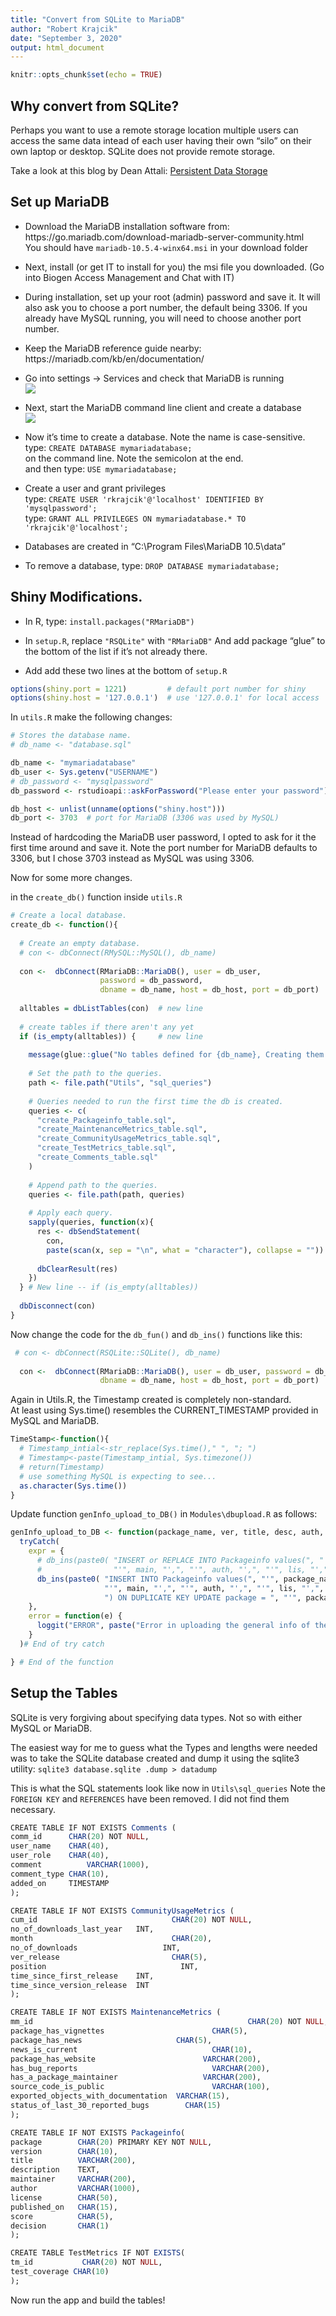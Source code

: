 ```yaml
---
title: "Convert from SQLite to MariaDB"
author: "Robert Krajcik"
date: "September 3, 2020"
output: html_document
---
```


```r
knitr::opts_chunk$set(echo = TRUE)
```

## Why convert from SQLite?

Perhaps you want to use a remote storage location multiple users can access the same data intead of each user having their own "silo" on their own laptop or desktop.  SQLite does not provide remote storage.

Take a look at this blog by Dean Attali:
[Persistent Data Storage](https://shiny.rstudio.com/articles/persistent-data-storage.html)

## Set up MariaDB

- Download the MariaDB installation software from:
https://go.mariadb.com/download-mariadb-server-community.html<br>
You should have `mariadb-10.5.4-winx64.msi` in your download folder

- Next, install (or get IT to install for you) the msi file you downloaded.
(Go into Biogen Access Management and Chat with IT)

- During installation, set up your root (admin) password and save it.
It will also ask you to choose a port number, the default being 3306.
If you already have MySQL running, you will need to choose another port number.

- Keep the MariaDB reference guide nearby:
https://mariadb.com/kb/en/documentation/

- Go into settings -> Services and check that MariaDB is running<br>
 ![](Services.png)
 
- Next, start the MariaDB command line client and create a database<br>
 ![](MariaDB_CLI.png)

- Now it's time to create a database. Note the name is case-sensitive.<br>
  type: `CREATE DATABASE mymariadatabase;` <br>
  on the command line.  Note the semicolon at the end.<br>
  and then type: `USE mymariadatabase;` <br>

- Create a user and grant privileges <br>
  type: `CREATE USER 'rkrajcik'@'localhost' IDENTIFIED BY 'mysqlpassword';`<br>
  type: `GRANT ALL PRIVILEGES ON mymariadatabase.* TO 'rkrajcik'@'localhost';`

- Databases are created in "C:\\Program Files\\MariaDB 10.5\\data"

- To remove a database, type: `DROP DATABASE mymariadatabase;`

## Shiny Modifications.

- In R, type: `install.packages("RMariaDB")`

- In `setup.R`, replace `"RSQLite"` with `"RMariaDB"`
  And add package "glue" to the bottom of the list if it's not already there.

- Add add these two lines at the bottom of `setup.R`
```r
options(shiny.port = 1221)         # default port number for shiny
options(shiny.host = '127.0.0.1')  # use '127.0.0.1' for local access
```

In `utils.R` make the following changes:
```r
# Stores the database name.
# db_name <- "database.sql"

db_name <- "mymariadatabase"
db_user <- Sys.getenv("USERNAME")
# db_password <- "mysqlpassword"
db_password <- rstudioapi::askForPassword("Please enter your password")

db_host <- unlist(unname(options("shiny.host"))) 
db_port <- 3703  # port for MariaDB (3306 was used by MySQL)
```

Instead of hardcoding the MariaDB user password, I opted to ask for it the first time around and save it. Note the port number for MariaDB defaults to 3306, but I chose 3703 instead as MySQL was using 3306.

Now for some more changes.

in the `create_db()` function inside `utils.R` 
```r
# Create a local database.
create_db <- function(){
  
  # Create an empty database.
  # con <- dbConnect(RMySQL::MySQL(), db_name)
  
  con <-  dbConnect(RMariaDB::MariaDB(), user = db_user,
                    password = db_password,
                    dbname = db_name, host = db_host, port = db_port)
  
  alltables = dbListTables(con)  # new line
  
  # create tables if there aren't any yet
  if (is_empty(alltables)) {     # new line
  
    message(glue::glue("No tables defined for {db_name}, Creating them now.")) # new line
    
    # Set the path to the queries.
    path <- file.path("Utils", "sql_queries")
    
    # Queries needed to run the first time the db is created.
    queries <- c(
      "create_Packageinfo_table.sql",
      "create_MaintenanceMetrics_table.sql",
      "create_CommunityUsageMetrics_table.sql",
      "create_TestMetrics_table.sql",
      "create_Comments_table.sql"
    )
    
    # Append path to the queries.
    queries <- file.path(path, queries)
    
    # Apply each query.
    sapply(queries, function(x){
      res <- dbSendStatement(
        con,
        paste(scan(x, sep = "\n", what = "character"), collapse = ""))
      
      dbClearResult(res)
    })
  } # New line -- if (is_empty(alltables))
  
  dbDisconnect(con)
}

```

Now change the code for the `db_fun()` and `db_ins()` functions like this:
```r
 # con <- dbConnect(RSQLite::SQLite(), db_name)
 
  con <-  dbConnect(RMariaDB::MariaDB(), user = db_user, password = db_password,
                    dbname = db_name, host = db_host, port = db_port)
```

Again in Utils.R, the Timestamp created is completely non-standard.<br>
At least using Sys.time() resembles the CURRENT_TIMESTAMP provided in MySQL and MariaDB.
```r
TimeStamp<-function(){
  # Timestamp_intial<-str_replace(Sys.time()," ", "; ")
  # Timestamp<-paste(Timestamp_intial, Sys.timezone())
  # return(Timestamp)
  # use something MySQL is expecting to see...
  as.character(Sys.time())
}
```

Update function `genInfo_upload_to_DB()` in `Modules\dbupload.R` as follows:

```r
genInfo_upload_to_DB <- function(package_name, ver, title, desc, auth, main, lis, pub) {
  tryCatch(
    expr = {
      # db_ins(paste0( "INSERT or REPLACE INTO Packageinfo values(", "'", package_name, "',", "'", ver, "',", "'", title ,"'," , "'", desc, "',",
      #                "'", main, "',", "'", auth, "',", "'", lis, "',", "'", pub, "',", "'',", "''", ")"))
      db_ins(paste0( "INSERT INTO Packageinfo values(", "'", package_name, "',", "'", ver, "',", "'", title ,"'," , "'", desc, "',",
                     "'", main, "',", "'", auth, "',", "'", lis, "',", "'", pub, "',", "'',", "''", 
                     ") ON DUPLICATE KEY UPDATE package = ", "'", package_name, "'" ))
    },
    error = function(e) {
      loggit("ERROR", paste("Error in uploading the general info of the package", package_name, "info", e), app = "fileupload-DB")
    }
  )# End of try catch 

} # End of the function
```


## Setup the Tables

SQLite is very forgiving about specifying data types.  Not so with either MySQL or MariaDB.

The easiest way for me to guess what the Types and lengths were needed was to take the SQLite database created and dump it using the sqlite3 utility: `sqlite3 database.sqlite .dump > datadump`

This is what the SQL statements look like now in `Utils\sql_queries`
Note the `FOREIGN KEY` and `REFERENCES` have been removed.  I did not find them necessary.

```r
CREATE TABLE IF NOT EXISTS Comments (   
comm_id      CHAR(20) NOT NULL,    
user_name 	 CHAR(40),   
user_role 	 CHAR(40),   
comment 		 VARCHAR(1000),   
comment_type CHAR(10),   
added_on 	 TIMESTAMP
); 

CREATE TABLE IF NOT EXISTS CommunityUsageMetrics (  
cum_id 					            CHAR(20) NOT NULL,   
no_of_downloads_last_year   INT,  
month 					            CHAR(20),  
no_of_downloads 			      INT,  
ver_release 				        CHAR(5),  
position					          INT,  
time_since_first_release    INT,  
time_since_version_release  INT   
); 

CREATE TABLE IF NOT EXISTS MaintenanceMetrics (   
mm_id   								             CHAR(20) NOT NULL,    
package_has_vignettes				         CHAR(5),   
package_has_news                     CHAR(5),   
news_is_current					             CHAR(10),   
package_has_website				           VARCHAR(200),   
has_bug_reports					             VARCHAR(200),   
has_a_package_maintainer			       VARCHAR(200),   
source_code_is_public   				     VARCHAR(100),   
exported_objects_with_documentation  VARCHAR(15),   
status_of_last_30_reported_bugs  	   CHAR(15) 
); 

CREATE TABLE IF NOT EXISTS Packageinfo(   
package        CHAR(20) PRIMARY KEY NOT NULL,    
version        CHAR(10),   
title          VARCHAR(200),   
description    TEXT,   
maintainer     VARCHAR(200),   
author         VARCHAR(1000),   
license        CHAR(50),   
published_on   CHAR(15),   
score          CHAR(5),   
decision       CHAR(1)
); 

CREATE TABLE TestMetrics IF NOT EXISTS(   
tm_id 		    CHAR(20) NOT NULL,    
test_coverage CHAR(10)  
); 
```

Now run the app and build the tables!